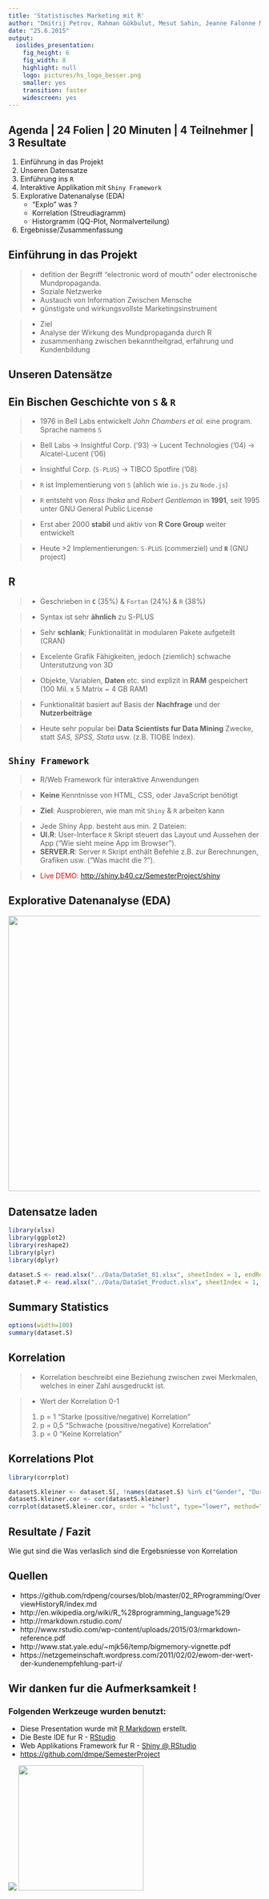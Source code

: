 ```yaml
---
title: 'Statistisches Marketing mit R'
author: "Dmitrij Petrov, Rahman Gökbulut, Mesut Sahin, Jeanne Falonne Magne Signe"
date: "25.6.2015"
output:
  ioslides_presentation:
    fig_height: 6
    fig_width: 8
    highlight: null
    logo: pictures/hs_logo_besser.png
    smaller: yes
    transition: faster
    widescreen: yes
---
```


## Agenda | 24 Folien | 20 Minuten | 4 Teilnehmer | 3 Resultate

1. Einführung in das Projekt
2. Unseren Datensatze
3. Einführung ins `R`
4. Interaktive Applikation mit `Shiny Framework`
4. Explorative Datenanalyse (EDA)
    + "Explo" was ?
    + Korrelation (Streudiagramm)
    + Historgramm (QQ-Plot, Normalverteilung) 
5. Ergebnisse/Zusammenfassung

## Einführung in das Projekt

>- defition der Begriff "electronic word of mouth" oder electronische Mundpropaganda.  
>- Soziale Netzwerke
>- Austauch von Information Zwischen Mensche
>- günstigste und wirkungsvollste Marketingsinstrument

>-  Ziel
>- Analyse der Wirkung des Mundpropaganda durch R
>- zusammenhang zwischen bekanntheitgrad, erfahrung und Kundenbildung



## Unseren Datensätze



## Ein Bischen Geschichte von `S` & `R`

>- 1976 in Bell Labs entwickelt *John Chambers et al.* eine program. Sprache namens `S`

>- Bell Labs ->  Insightful Corp. ('93) -> Lucent Technologies ('04) -> Alcatel-Lucent ('06) 

>- Insightful Corp. (`S-PLUS`) -> TIBCO Spotfire ('08)

>- `R` ist Implementierung von `S` (ahlich wie `io.js` zu `Node.js`)

>- `R` entsteht von *Ross Ihaka* and *Robert Gentleman* in **1991**, seit 1995 unter GNU General Public License

>- Erst aber 2000 **stabil** und aktiv von **R Core Group** weiter entwickelt

>- Heute >2 Implementierungen: `S-PLUS` (commerziel) und **`R`** (GNU project)

## R

>- Geschrieben in **`C`** (35%) & `Fortan` (24%) & `R` (38%)

>- Syntax ist sehr **ähnlich** zu S-PLUS

>- Sehr **schlank**; Funktionalität in modularen Pakete aufgeteilt (CRAN)

>- Excelente Grafik Fähigkeiten, jedoch (ziemlich) schwache Unterstutzung von 3D

>- Objekte, Variablen, **Daten** etc. sind explizit in **RAM** gespeichert (100 Mil. x 5 Matrix ~ 4 GB RAM)

>- Funktionalität basiert auf Basis der **Nachfrage** und der **Nutzerbeiträge**

>- Heute sehr popular bei **Data Scientists fur Data Mining** Zwecke, statt *SAS, SPSS, Stata* usw. (z.B. TIOBE Index). 

## `Shiny Framework`

>- R/Web Framework für interaktive Anwendungen

>- **Keine** Kenntnisse von HTML, CSS, oder JavaScript benötigt

>- **Ziel**: Ausprobieren, wie man mit `Shiny` & `R` arbeiten kann

>- Jede Shiny App. besteht aus min. 2 Dateien: 
    + **UI.R**: User-Interface `R` Skript steuert das Layout und Aussehen der App ("Wie sieht meine App im Browser").
    + **SERVER.R**: Server `R` Skript enthält Befehle z.B. zur Berechnungen, Grafiken usw. ("Was macht die ?").

>- <span style="color: red">Live DEMO</span>: <http://shiny.b40.cz/SemesterProject/shiny>

## Explorative Datenanalyse (EDA)

<img src="http://upload.wikimedia.org/wikipedia/en/b/ba/Data_visualization_process_v1.png" height="550" weight="660">

## Datensatze laden

```r
library(xlsx)
library(ggplot2)
library(reshape2)
library(plyr)
library(dplyr)

dataset.S <- read.xlsx("../Data/DataSet_01.xlsx", sheetIndex = 1, endRow=277)
dataset.P <- read.xlsx("../Data/DataSet_Product.xlsx", sheetIndex = 1, endRow=302)

```

## Summary Statistics

```r
options(width=100)
summary(dataset.S)
```


## Korrelation

>- Korrelation beschreibt eine Beziehung zwischen zwei Merkmalen, welches in einer Zahl ausgedruckt ist.

>- Wert der Korrelation 0-1
1. p = 1 "Starke (possitive/negative) Korrelation"
2. p = 0,5 "Schwache (possitive/negative) Korrelation"
3. p = 0 "Keine Korrelation"

## Korrelations Plot

```r
library(corrplot)

datasetS.kleiner <- dataset.S[, !names(dataset.S) %in% c("Gender", "Duration", "Experience", "Post.ID")]
datasetS.kleiner.cor <- cor(datasetS.kleiner)
corrplot(datasetS.kleiner.cor, order = "hclust", type="lower", method="number")
```




## Resultate / Fazit

Wie gut sind die 
Was verlaslich sind die Ergebsniesse von Korrelation

## Quellen
- https://github.com/rdpeng/courses/blob/master/02_RProgramming/OverviewHistoryR/index.md
- http://en.wikipedia.org/wiki/R_%28programming_language%29
- http://rmarkdown.rstudio.com/
- http://www.rstudio.com/wp-content/uploads/2015/03/rmarkdown-reference.pdf
- http://www.stat.yale.edu/~mjk56/temp/bigmemory-vignette.pdf
- https://netzgemeinschaft.wordpress.com/2011/02/02/ewom-der-wert-der-kundenempfehlung-part-i/


## Wir danken fur die Aufmerksamkeit !

### Folgenden Werkzeuge wurden benutzt:
   + Diese Presentation wurde mit [R Markdown](http://rmarkdown.rstudio.com/) erstellt.
   + Die Beste IDE fur R - [RStudio](http://www.rstudio.com)
   + Web Applikations Framework fur R - [Shiny @ RStudio](http://shiny.rstudio.com/)
   + <https://github.com/dmpe/SemesterProject>

<img src="http://www.rstudio.com/wp-content/uploads/2014/03/blue-250.png">
<img src="https://cdn.tutsplus.com/net/uploads/2013/08/github-collab-retina-preview.gif" width="250" height="250">
